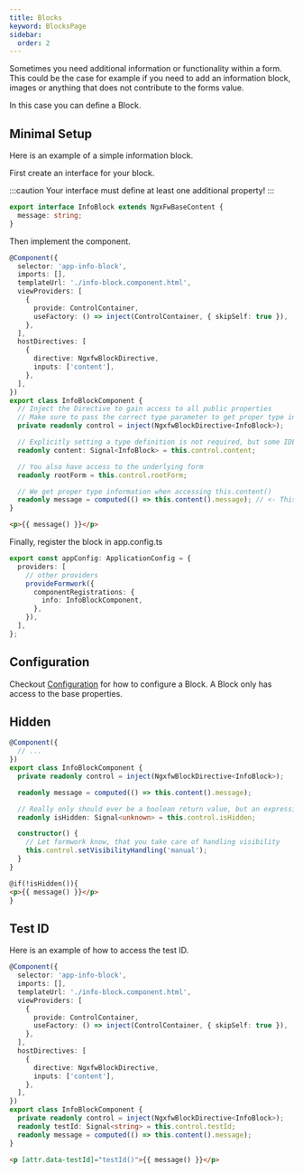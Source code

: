 ```yaml
---
title: Blocks
keyword: BlocksPage
sidebar:
  order: 2
---
```




Sometimes you need additional information or functionality within a form. This could be the case for example if you need to add an information block, images or anything that does not contribute to the forms value.

In this case you can define a Block.

## Minimal Setup

Here is an example of a simple information block.

First create an interface for your block.

:::caution
Your interface must define at least one additional property!
:::

```ts title="info-block.type.ts"
export interface InfoBlock extends NgxFwBaseContent {
  message: string;
}
```

Then implement the component.

```ts title="info-block.component.ts"
@Component({
  selector: 'app-info-block',
  imports: [],
  templateUrl: './info-block.component.html',
  viewProviders: [
    {
      provide: ControlContainer,
      useFactory: () => inject(ControlContainer, { skipSelf: true }),
    },
  ],
  hostDirectives: [
    {
      directive: NgxfwBlockDirective,
      inputs: ['content'],
    },
  ],
})
export class InfoBlockComponent {
  // Inject the Directive to gain access to all public properties
  // Make sure to pass the correct type parameter to get proper type information
  private readonly control = inject(NgxfwBlockDirective<InfoBlock>);

  // Explicitly setting a type definition is not required, but some IDEs work better if they are present
  readonly content: Signal<InfoBlock> = this.control.content;

  // You also have access to the underlying form
  readonly rootForm = this.control.rootForm;

  // We get proper type information when accessing this.content()
  readonly message = computed(() => this.content().message); // <- This is the custom property for your block
}
```

```html title="info-block.component.html"
<p>{{ message() }}</p>
```

Finally, register the block in app.config.ts

```ts title="app.config.ts"
export const appConfig: ApplicationConfig = {
  providers: [
    // other providers
    provideFormwork({
      componentRegistrations: {
        info: InfoBlockComponent,
      },
    }),
  ],
};
```

## Configuration

Checkout [Configuration](/guides/configuration) for how to configure a Block. A Block only has access to the base properties.

## Hidden

<HiddenExplanation />

```ts title="info-block.component.ts"
@Component({
  // ...
})
export class InfoBlockComponent {
  private readonly control = inject(NgxfwBlockDirective<InfoBlock>);

  readonly message = computed(() => this.content().message);

  // Really only should ever be a boolean return value, but an expression could also return a number, string or object
  readonly isHidden: Signal<unknown> = this.control.isHidden;

  constructor() {
    // Let formwork know, that you take care of handling visibility
    this.control.setVisibilityHandling('manual');
  }
}
```

```html title="info-block.component.html"
@if(!isHidden()){
<p>{{ message() }}</p>
}
```

## Test ID

<TestId />

Here is an example of how to access the test ID.

```ts title="info-block.component.ts"
@Component({
  selector: 'app-info-block',
  imports: [],
  templateUrl: './info-block.component.html',
  viewProviders: [
    {
      provide: ControlContainer,
      useFactory: () => inject(ControlContainer, { skipSelf: true }),
    },
  ],
  hostDirectives: [
    {
      directive: NgxfwBlockDirective,
      inputs: ['content'],
    },
  ],
})
export class InfoBlockComponent {
  private readonly control = inject(NgxfwBlockDirective<InfoBlock>);
  readonly testId: Signal<string> = this.control.testId;
  readonly message = computed(() => this.content().message);
}
```

```html title="info-block.component.html"
<p [attr.data-testId]="testId()">{{ message() }}</p>
```
